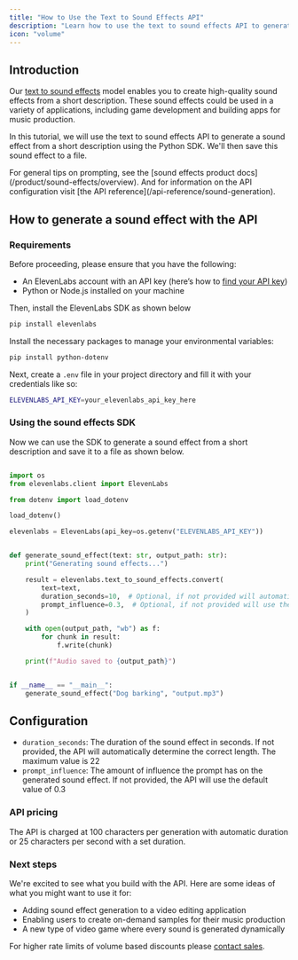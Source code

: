 ```yaml
---
title: "How to Use the Text to Sound Effects API"
description: "Learn how to use the text to sound effects API to generate sound effects from text."
icon: "volume"
---
```


## Introduction

Our [text to sound effects](https://elevenlabs.io/sound-effects) model enables you to create high-quality sound effects from a short description. These sound effects could be used in a variety of applications, including game development and building apps for music production.

In this tutorial, we will use the text to sound effects API to generate a sound effect from a short description using the Python SDK. We'll then save this sound effect to a file.

<Tip>
  For general tips on prompting, see the [sound effects product
  docs](/product/sound-effects/overview). And for information on the API
  configuration visit [the API reference](/api-reference/sound-generation).
</Tip>

## How to generate a sound effect with the API

### Requirements

Before proceeding, please ensure that you have the following:

- An ElevenLabs account with an API key (here’s how to [find your API key](/api-reference/text-to-speech#authentication))
- Python or Node.js installed on your machine

Then, install the ElevenLabs SDK as shown below

<CodeGroup>

```bash Python
pip install elevenlabs
```

</CodeGroup>

Install the necessary packages to manage your environmental variables:

<CodeGroup>

```bash Python
pip install python-dotenv
```

</CodeGroup>

Next, create a `.env` file in your project directory and fill it with your credentials like so:

```bash .env
ELEVENLABS_API_KEY=your_elevenlabs_api_key_here
```

### Using the sound effects SDK

Now we can use the SDK to generate a sound effect from a short description and save it to a file as shown below.

```python

import os
from elevenlabs.client import ElevenLabs

from dotenv import load_dotenv

load_dotenv()

elevenlabs = ElevenLabs(api_key=os.getenv("ELEVENLABS_API_KEY"))


def generate_sound_effect(text: str, output_path: str):
    print("Generating sound effects...")

    result = elevenlabs.text_to_sound_effects.convert(
        text=text,
        duration_seconds=10,  # Optional, if not provided will automatically determine the correct length
        prompt_influence=0.3,  # Optional, if not provided will use the default value of 0.3
    )

    with open(output_path, "wb") as f:
        for chunk in result:
            f.write(chunk)

    print(f"Audio saved to {output_path}")


if __name__ == "__main__":
    generate_sound_effect("Dog barking", "output.mp3")

```

## Configuration

- `duration_seconds`: The duration of the sound effect in seconds. If not provided, the API will automatically determine the correct length. The maximum value is 22
- `prompt_influence`: The amount of influence the prompt has on the generated sound effect. If not provided, the API will use the default value of 0.3

### API pricing

The API is charged at 100 characters per generation with automatic duration or 25 characters per second with a set duration.

### Next steps

We're excited to see what you build with the API. Here are some ideas of what you might want to use it for:

- Adding sound effect generation to a video editing application
- Enabling users to create on-demand samples for their music production
- A new type of video game where every sound is generated dynamically

For higher rate limits of volume based discounts please [contact sales](https://elevenlabs.io/contact-sales).
